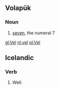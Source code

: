 == Volapük == 
===Noun === 
# [[seven]], the numeral 7

[[gl:Vel]]
[[nl:vel]]
[[pl:Vel]]

==Icelandic==
===Verb=== 

# Well.